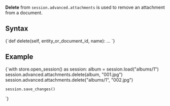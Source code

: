 
**Delete** from `session.advanced.attachments` is used to remove an attachment from a document.

## Syntax

<TabItem value="DeleteSyntax" label="DeleteSyntax">
<CodeBlock language="python">
{`def delete(self, entity_or_document_id, name): ...
`}
</CodeBlock>
</TabItem>

## Example

<TabItem value="DeleteAttachment" label="DeleteAttachment">
<CodeBlock language="python">
{`with store.open_session() as session:
    album = session.load("albums/1")
    session.advanced.attachments.delete(album, "001.jpg")
    session.advanced.attachments.delete("albums/1", "002.jpg")

    session.save_changes()
`}
</CodeBlock>
</TabItem>


